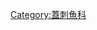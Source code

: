 {{Catnav|頁面分類|自然科学|……|动物|……|鱼类|……|蓋刺魚科}}
{{Catnav|頁面分類|...|鲈形目|鱸亞目|蓋刺魚科}}
{{Catmore}}
{{Commonscat|Pomacanthus}}

[[Category:蓋刺魚科|Category:蓋刺魚科]]